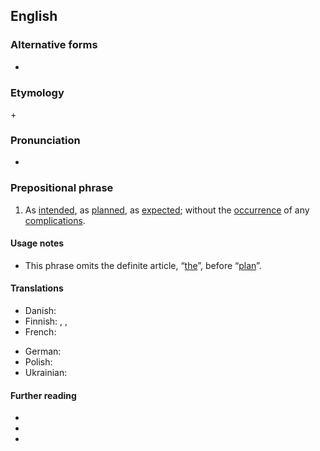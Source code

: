 ==English==

===Alternative forms===
* {{alt|en|to plan}}

===Etymology===
{{m|en|according to}} + {{m|en|plan}}

===Pronunciation===
* {{a|GenAm}} {{IPA|en|/əˈkɔɹdɪŋ tə ˈplæn/}}

===Prepositional phrase===
{{en-prep phrase}}

# As [[intend]]ed, as [[plan]]ned, as [[expect]]ed; without the [[occurrence]] of any [[complication]]s.
#: {{uxi|en|to go according to plan}}
#: {{syn|en|to plan}}

====Usage notes====
* This phrase omits the definite article, “[[the]]”, before “[[plan]]”.

====Translations====
{{trans-top|as intended, as planned}}
* Danish: {{t|da|efter planen}}
* Finnish: {{t|fi|[[suunnitelma]]n [[mukaan]]}}, {{t|fi|[[suunnitelma]]n [[mukaisesti]]}}, {{t|fi|[[suunnitelma|suunnitelmien]] [[mukaisesti]]}}
* French: {{t|fr|comme prévu}}
{{trans-mid}}
* German: {{t|de|nach Plan}}
* Polish: {{t|pl|zgodnie z planem}}
* Ukrainian: {{t|uk|[[за]] [[план|пла́ном]]}}
{{trans-bottom}}

====Further reading====
* {{R:Lexico|go according to plan}}
* {{R:MWO}}
* {{R:Collins}}